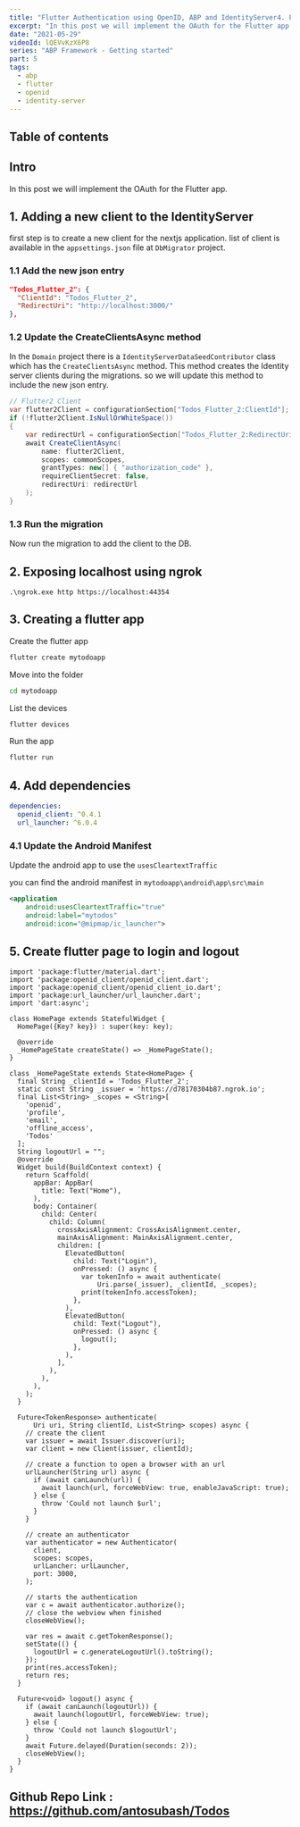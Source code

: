 ```yaml
---
title: "Flutter Authentication using OpenID, ABP and IdentityServer4. Part 5"
excerpt: "In this post we will implement the OAuth for the Flutter app."
date: "2021-05-29"
videoId: lQEVvKzX6P8
series: "ABP Framework - Getting started"
part: 5
tags:
  - abp
  - flutter
  - openid
  - identity-server
---
```

## Table of contents

## Intro

In this post we will implement the OAuth for the Flutter app.

## 1. Adding a new client to the IdentityServer

first step is to create a new client for the nextjs application. list of client is available in the `appsettings.json` file at `DbMigrator` project.

### 1.1 Add the new json entry

```json
"Todos_Flutter_2": {
  "ClientId": "Todos_Flutter_2",
  "RedirectUri": "http://localhost:3000/"
},
```

### 1.2 Update the CreateClientsAsync method

In the `Domain` project there is a `IdentityServerDataSeedContributor` class which has the `CreateClientsAsync` method. This method creates the Identity server clients during the migrations. so we will update this method to include the new json entry.

```cs
// Flutter2 Client
var flutter2Client = configurationSection["Todos_Flutter_2:ClientId"];
if (!flutter2Client.IsNullOrWhiteSpace())
{
    var redirectUrl = configurationSection["Todos_Flutter_2:RedirectUri"];
    await CreateClientAsync(
        name: flutter2Client,
        scopes: commonScopes,
        grantTypes: new[] { "authorization_code" },
        requireClientSecret: false,
        redirectUri: redirectUrl
    );
}
```

### 1.3 Run the migration

Now run the migration to add the client to the DB.

## 2. Exposing localhost using ngrok

`.\ngrok.exe http https://localhost:44354`

## 3. Creating a flutter app

Create the flutter app

```bash
flutter create mytodoapp
```

Move into the folder

```bash
cd mytodoapp
```

List the devices

```bash
flutter devices
```

Run the app

```bash
flutter run
```

## 4. Add dependencies

```yaml
dependencies:
  openid_client: ^0.4.1
  url_launcher: ^6.0.4
```

### 4.1 Update the Android Manifest

Update the android app to use the `usesCleartextTraffic`

you can find the android manifest in `mytodoapp\android\app\src\main`

```xml
<application
    android:usesCleartextTraffic="true"
    android:label="mytodos"
    android:icon="@mipmap/ic_launcher">
```

## 5. Create flutter page to login and logout

```
import 'package:flutter/material.dart';
import 'package:openid_client/openid_client.dart';
import 'package:openid_client/openid_client_io.dart';
import 'package:url_launcher/url_launcher.dart';
import 'dart:async';

class HomePage extends StatefulWidget {
  HomePage({Key? key}) : super(key: key);

  @override
  _HomePageState createState() => _HomePageState();
}

class _HomePageState extends State<HomePage> {
  final String _clientId = 'Todos_Flutter_2';
  static const String _issuer = 'https://d78170304b87.ngrok.io';
  final List<String> _scopes = <String>[
    'openid',
    'profile',
    'email',
    'offline_access',
    'Todos'
  ];
  String logoutUrl = "";
  @override
  Widget build(BuildContext context) {
    return Scaffold(
      appBar: AppBar(
        title: Text("Home"),
      ),
      body: Container(
        child: Center(
          child: Column(
            crossAxisAlignment: CrossAxisAlignment.center,
            mainAxisAlignment: MainAxisAlignment.center,
            children: [
              ElevatedButton(
                child: Text("Login"),
                onPressed: () async {
                  var tokenInfo = await authenticate(
                      Uri.parse(_issuer), _clientId, _scopes);
                  print(tokenInfo.accessToken);
                },
              ),
              ElevatedButton(
                child: Text("Logout"),
                onPressed: () async {
                  logout();
                },
              ),
            ],
          ),
        ),
      ),
    );
  }

  Future<TokenResponse> authenticate(
      Uri uri, String clientId, List<String> scopes) async {
    // create the client
    var issuer = await Issuer.discover(uri);
    var client = new Client(issuer, clientId);

    // create a function to open a browser with an url
    urlLauncher(String url) async {
      if (await canLaunch(url)) {
        await launch(url, forceWebView: true, enableJavaScript: true);
      } else {
        throw 'Could not launch $url';
      }
    }

    // create an authenticator
    var authenticator = new Authenticator(
      client,
      scopes: scopes,
      urlLancher: urlLauncher,
      port: 3000,
    );

    // starts the authentication
    var c = await authenticator.authorize();
    // close the webview when finished
    closeWebView();

    var res = await c.getTokenResponse();
    setState(() {
      logoutUrl = c.generateLogoutUrl().toString();
    });
    print(res.accessToken);
    return res;
  }

  Future<void> logout() async {
    if (await canLaunch(logoutUrl)) {
      await launch(logoutUrl, forceWebView: true);
    } else {
      throw 'Could not launch $logoutUrl';
    }
    await Future.delayed(Duration(seconds: 2));
    closeWebView();
  }
}
```

## Github Repo Link : https://github.com/antosubash/Todos
